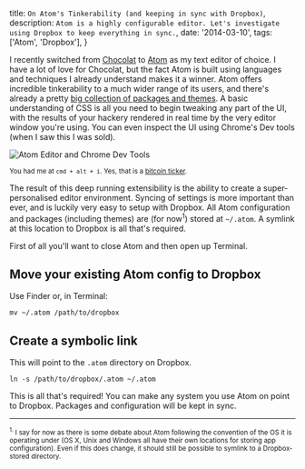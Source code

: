   title: `On Atom's Tinkerability (and keeping in sync with Dropbox)`,
  description: `Atom is a highly configurable editor. Let's investigate using Dropbox to keep everything in sync.`,
  date: '2014-03-10',
  tags: ['Atom', 'Dropbox'],
}

I recently switched from [Chocolat](https://chocolatapp.com/) to [Atom](http://atom.io) as my text editor of choice. I have a lot of love for Chocolat, but the fact Atom is built using languages and techniques I already understand makes it a winner. Atom offers incredible tinkerability to a much wider range of its users, and there's already a pretty [big collection of packages and themes](https://atom.io/packages). A basic understanding of CSS is all you need to begin tweaking any part of the UI, with the results of your hackery rendered in real time by the very editor window you're using. You can even inspect the UI using Chrome's Dev tools (when I saw this I was sold).

![Atom Editor and Chrome Dev Tools](http://recordit.co/vMiF6Nwbou.gif)

<small>


You had me at `cmd + alt + i`. Yes, that is a [bitcoin ticker](https://atom.io/packages/atom-bitcoin).

</small>


The result of this deep running extensibility is the ability to create a super-personalised editor environment. Syncing of settings is more important than ever, and is luckily very easy to setup with Dropbox. All Atom configuration and packages (including themes) are (for now<sup>1</sup>) stored at `~/.atom`. A symlink at this location to Dropbox is all that's required.

First of all you'll want to close Atom and then open up Terminal.

## Move your existing Atom config to Dropbox

Use Finder or, in Terminal:

`mv ~/.atom /path/to/dropbox`

## Create a symbolic link

This will point to the `.atom` directory on Dropbox.

`ln -s /path/to/dropbox/.atom ~/.atom`

This is all that's required! You can make any system you use Atom on point to Dropbox. Packages and configuration will be kept in sync.

---

<small>
  <sup>1.</sup> I say for now as there is some debate about Atom following the
  convention of the OS it is operating under (OS X, Unix and Windows all have
  their own locations for storing app configuration). Even if this does change,
  it should still be possible to symlink to a Dropbox-stored directory.
</small>
